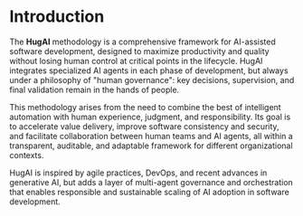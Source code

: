 # Introduction
The **HugAI** methodology is a comprehensive framework for AI-assisted software development, designed to maximize productivity and quality without losing human control at critical points in the lifecycle. HugAI integrates specialized AI agents in each phase of development, but always under a philosophy of "human governance": key decisions, supervision, and final validation remain in the hands of people.

This methodology arises from the need to combine the best of intelligent automation with human experience, judgment, and responsibility. Its goal is to accelerate value delivery, improve software consistency and security, and facilitate collaboration between human teams and AI agents, all within a transparent, auditable, and adaptable framework for different organizational contexts.

HugAI is inspired by agile practices, DevOps, and recent advances in generative AI, but adds a layer of multi-agent governance and orchestration that enables responsible and sustainable scaling of AI adoption in software development.